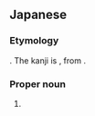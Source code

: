 {{also|馬來|马来}}
==Japanese==
{{ja-kanjitab|ま|らい|k2=れー|yomi=irr|sort=まれえ}}

===Etymology===
{{bor|ja|en|Malay|sort=まれえ}}. The kanji is {{ateji|sort=まれえ}}, from {{etyl|cmn|ja|sort=まれえ}} {{m|cmn|馬來|tr=Mǎlái}}.

===Proper noun===
{{ja-pos|proper|マレー}}

# {{rare spelling of|マレー|lang=ja|sort=まれえ}}